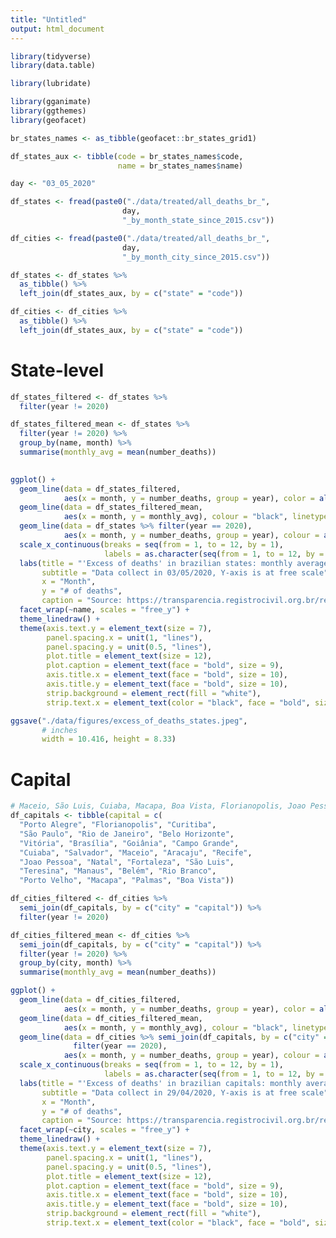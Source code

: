 ```yaml
---
title: "Untitled"
output: html_document
---
```


```r
library(tidyverse)
library(data.table)

library(lubridate)

library(gganimate)
library(ggthemes)
library(geofacet)
```

```r
br_states_names <- as_tibble(geofacet::br_states_grid1)

df_states_aux <- tibble(code = br_states_names$code,
                        name = br_states_names$name)
```

```r
day <- "03_05_2020"

df_states <- fread(paste0("./data/treated/all_deaths_br_", 
                         day,
                         "_by_month_state_since_2015.csv"))

df_cities <- fread(paste0("./data/treated/all_deaths_br_", 
                         day,
                         "_by_month_city_since_2015.csv"))
```

```r
df_states <- df_states %>% 
  as_tibble() %>% 
  left_join(df_states_aux, by = c("state" = "code"))

df_cities <- df_cities %>% 
  as_tibble() %>% 
  left_join(df_states_aux, by = c("state" = "code"))
```

# State-level

```r
df_states_filtered <- df_states %>% 
  filter(year != 2020)

df_states_filtered_mean <- df_states %>% 
  filter(year != 2020) %>% 
  group_by(name, month) %>% 
  summarise(monthly_avg = mean(number_deaths))
  

ggplot() +
  geom_line(data = df_states_filtered,
            aes(x = month, y = number_deaths, group = year), color = alpha("grey", 0.7)) +
  geom_line(data = df_states_filtered_mean, 
            aes(x = month, y = monthly_avg), colour = "black", linetype = "dashed") +
  geom_line(data = df_states %>% filter(year == 2020), 
            aes(x = month, y = number_deaths, group = year), colour = alpha("red", 1)) +
  scale_x_continuous(breaks = seq(from = 1, to = 12, by = 1),
                     labels = as.character(seq(from = 1, to = 12, by = 1))) +
  labs(title = "'Excess of deaths' in brazilian states: monthly average, 2015-2019 and 2020",
       subtitle = "Data collect in 03/05/2020, Y-axis is at free scale",
       x = "Month", 
       y = "# of deaths",
       caption = "Source: https://transparencia.registrocivil.org.br/registros\nVis: @estevaovilela with ggplot2") +
  facet_wrap(~name, scales = "free_y") +
  theme_linedraw() +
  theme(axis.text.y = element_text(size = 7),
        panel.spacing.x = unit(1, "lines"),
        panel.spacing.y = unit(0.5, "lines"),
        plot.title = element_text(size = 12),
        plot.caption = element_text(face = "bold", size = 9),
        axis.title.x = element_text(face = "bold", size = 10),
        axis.title.y = element_text(face = "bold", size = 10),
        strip.background = element_rect(fill = "white"),
        strip.text.x = element_text(color = "black", face = "bold", size = 9))

ggsave("./data/figures/excess_of_deaths_states.jpeg", 
       # inches
       width = 10.416, height = 8.33)
```

# Capital

```r
# Maceio, São Luis, Cuiaba, Macapa, Boa Vista, Florianopolis, Joao Pessoa
df_capitals <- tibble(capital = c(
  "Porto Alegre", "Florianopolis", "Curitiba",
  "São Paulo", "Rio de Janeiro", "Belo Horizonte",
  "Vitória", "Brasília", "Goiânia", "Campo Grande",
  "Cuiaba", "Salvador", "Maceio", "Aracaju", "Recife",
  "Joao Pessoa", "Natal", "Fortaleza", "São Luis",
  "Teresina", "Manaus", "Belém", "Rio Branco", 
  "Porto Velho", "Macapa", "Palmas", "Boa Vista"))
```

```r
df_cities_filtered <- df_cities %>% 
  semi_join(df_capitals, by = c("city" = "capital")) %>%
  filter(year != 2020)

df_cities_filtered_mean <- df_cities %>% 
  semi_join(df_capitals, by = c("city" = "capital")) %>% 
  filter(year != 2020) %>% 
  group_by(city, month) %>% 
  summarise(monthly_avg = mean(number_deaths))

ggplot() +
  geom_line(data = df_cities_filtered,
            aes(x = month, y = number_deaths, group = year), color = alpha("grey", 0.7)) +
  geom_line(data = df_cities_filtered_mean, 
            aes(x = month, y = monthly_avg), colour = "black", linetype = "dashed") +
  geom_line(data = df_cities %>% semi_join(df_capitals, by = c("city" = "capital")) %>% 
              filter(year == 2020), 
            aes(x = month, y = number_deaths, group = year), colour = alpha("red", 1)) +
  scale_x_continuous(breaks = seq(from = 1, to = 12, by = 1),
                     labels = as.character(seq(from = 1, to = 12, by = 1))) +
  labs(title = "'Excess of deaths' in brazilian capitals: monthly average, 2015-2019 and 2020",
       subtitle = "Data collect in 29/04/2020, Y-axis is at free scale",
       x = "Month", 
       y = "# of deaths",
       caption = "Source: https://transparencia.registrocivil.org.br/registros\nVis: @estevaovilela with ggplot2") +
  facet_wrap(~city, scales = "free_y") +
  theme_linedraw() +
  theme(axis.text.y = element_text(size = 7),
        panel.spacing.x = unit(1, "lines"),
        panel.spacing.y = unit(0.5, "lines"),
        plot.title = element_text(size = 12),
        plot.caption = element_text(face = "bold", size = 9),
        axis.title.x = element_text(face = "bold", size = 10),
        axis.title.y = element_text(face = "bold", size = 10),
        strip.background = element_rect(fill = "white"),
        strip.text.x = element_text(color = "black", face = "bold", size = 9))
```

